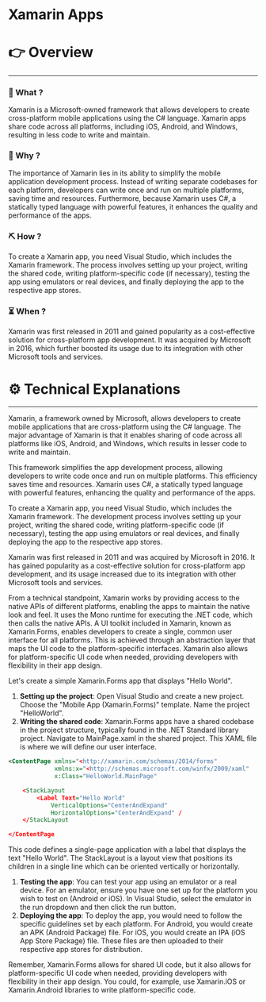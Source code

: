 # Xamarin Apps


# 👉 Overview

---

### 👀 What ?

Xamarin is a Microsoft-owned framework that allows developers to create cross-platform mobile applications using the C# language. Xamarin apps share code across all platforms, including iOS, Android, and Windows, resulting in less code to write and maintain.


### 🧐 Why ?

The importance of Xamarin lies in its ability to simplify the mobile application development process. Instead of writing separate codebases for each platform, developers can write once and run on multiple platforms, saving time and resources. Furthermore, because Xamarin uses C#, a statically typed language with powerful features, it enhances the quality and performance of the apps.


### ⛏️ How ?

To create a Xamarin app, you need Visual Studio, which includes the Xamarin framework. The process involves setting up your project, writing the shared code, writing platform-specific code (if necessary), testing the app using emulators or real devices, and finally deploying the app to the respective app stores.


### ⏳ When ?

Xamarin was first released in 2011 and gained popularity as a cost-effective solution for cross-platform app development. It was acquired by Microsoft in 2016, which further boosted its usage due to its integration with other Microsoft tools and services.


# ⚙️ Technical Explanations

---

Xamarin, a framework owned by Microsoft, allows developers to create mobile applications that are cross-platform using the C# language. The major advantage of Xamarin is that it enables sharing of code across all platforms like iOS, Android, and Windows, which results in lesser code to write and maintain.

This framework simplifies the app development process, allowing developers to write code once and run on multiple platforms. This efficiency saves time and resources. Xamarin uses C#, a statically typed language with powerful features, enhancing the quality and performance of the apps.

To create a Xamarin app, you need Visual Studio, which includes the Xamarin framework. The development process involves setting up your project, writing the shared code, writing platform-specific code (if necessary), testing the app using emulators or real devices, and finally deploying the app to the respective app stores.

Xamarin was first released in 2011 and was acquired by Microsoft in 2016. It has gained popularity as a cost-effective solution for cross-platform app development, and its usage increased due to its integration with other Microsoft tools and services.

From a technical standpoint, Xamarin works by providing access to the native APIs of different platforms, enabling the apps to maintain the native look and feel. It uses the Mono runtime for executing the .NET code, which then calls the native APIs. A UI toolkit included in Xamarin, known as Xamarin.Forms, enables developers to create a single, common user interface for all platforms. This is achieved through an abstraction layer that maps the UI code to the platform-specific interfaces. Xamarin also allows for platform-specific UI code when needed, providing developers with flexibility in their app design.

Let's create a simple Xamarin.Forms app that displays "Hello World".

1. **Setting up the project**:
Open Visual Studio and create a new project. Choose the "Mobile App (Xamarin.Forms)" template. Name the project "HelloWorld".
2. **Writing the shared code**:
Xamarin.Forms apps have a shared codebase in the project structure, typically found in the .NET Standard library project. Navigate to MainPage.xaml in the shared project. This XAML file is where we will define our user interface.

```xml
<ContentPage xmlns="<http://xamarin.com/schemas/2014/forms"
             xmlns:x="<http://schemas.microsoft.com/winfx/2009/xaml"
             x:Class="HelloWorld.MainPage"

    <StackLayout
        <Label Text="Hello World"
            VerticalOptions="CenterAndExpand"
            HorizontalOptions="CenterAndExpand" /
    </StackLayout

</ContentPage

```

This code defines a single-page application with a label that displays the text "Hello World". The StackLayout is a layout view that positions its children in a single line which can be oriented vertically or horizontally.

1. **Testing the app**:
You can test your app using an emulator or a real device. For an emulator, ensure you have one set up for the platform you wish to test on (Android or iOS). In Visual Studio, select the emulator in the run dropdown and then click the run button.
2. **Deploying the app**:
To deploy the app, you would need to follow the specific guidelines set by each platform. For Android, you would create an APK (Android Package) file. For iOS, you would create an IPA (iOS App Store Package) file. These files are then uploaded to their respective app stores for distribution.

Remember, Xamarin.Forms allows for shared UI code, but it also allows for platform-specific UI code when needed, providing developers with flexibility in their app design. You could, for example, use Xamarin.iOS or Xamarin.Android libraries to write platform-specific code.
